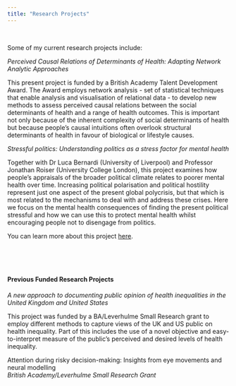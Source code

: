 ```yaml
---
title: "Research Projects"
---
```

<p>&nbsp;</p>

Some of my current research projects include:

*Perceived Causal Relations of Determinants of Health: Adapting Network Analytic Approaches* 

This present project is funded by a British Academy Talent Development Award. The Award employs network analysis - set of statistical techniques that enable analysis and visualisation of relational data - to develop new methods to assess perceived causal relations between the social determinants of health and a range of health outcomes. This is important not only because of the inherent complexity of social determinants of health but because people's causal intuitions often overlook structural determinants of health in favour of biological or lifestyle causes. 

*Stressful politics: Understanding politics as a stress factor for mental health* 

Together with Dr Luca Bernardi (University of Liverpool) and Professor Jonathan Roiser (University College London), this project examines how people's appraisals of the broader political climate relates to poorer mental health over time. Increasing political polarisation and political hostility represent just one aspect of the present global polycrisis, but that which is most related to the mechanisms to deal with and address these crises. Here we focus on the mental health consequences of finding the present political stressful and how we can use this to protect mental health whilst encouraging people not to disengage from politics.

You can learn more about this project [here](https://www.youtube.com/watch?v=Dh3tq7yYeVE). 

<p>&nbsp;</p>
<p>&nbsp;</p>

#### Previous Funded Research Projects

*A new approach to documenting public opinion of health inequalities in the United Kingdom and United States* 

This project was funded by a BA/Leverhulme Small Research grant to employ different methods to capture views of the UK and US public on health inequality. Part of this includes the use of a novel objective and easy-to-interpret measure of the public's perceived and desired levels of health inequality. 

Attention during risky decision-making: Insights from eye movements and neural modelling  
_British Academy/Leverhulme Small Research Grant_